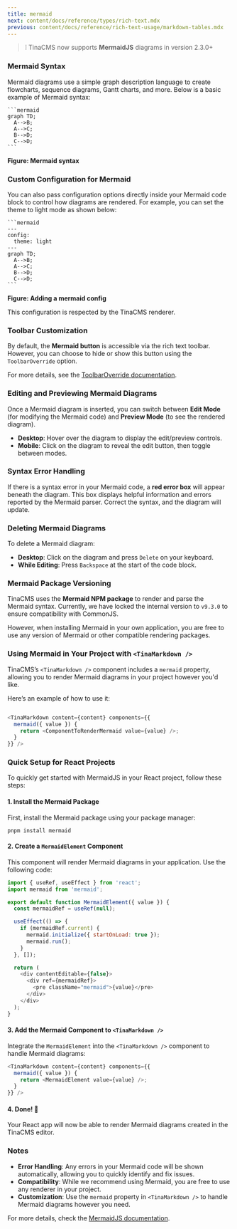 ```yaml
---
title: mermaid
next: content/docs/reference/types/rich-text.mdx
previous: content/docs/reference/rich-text-usage/markdown-tables.mdx
---
```


> ❕ TinaCMS now supports **MermaidJS** diagrams in version 2.3.0+


### Mermaid Syntax

Mermaid diagrams use a simple graph description language to create flowcharts, sequence diagrams, Gantt charts, and more. Below is a basic example of Mermaid syntax:

````
```mermaid
graph TD;
  A-->B;
  A-->C;
  B-->D;
  C-->D;
```
````

**Figure: Mermaid syntax**

### Custom Configuration for Mermaid

You can also pass configuration options directly inside your Mermaid code block to control how diagrams are rendered. For example, you can set the theme to light mode as shown below:

````
```mermaid
--- 
config: 
  theme: light 
---
graph TD;
  A-->B;
  A-->C;
  B-->D;
  C-->D;
```
````

**Figure: Adding a mermaid config**

This configuration is respected by the TinaCMS renderer.

### Toolbar Customization

By default, the **Mermaid button** is accessible via the rich text toolbar. However, you can choose to hide or show this button using the `ToolbarOverride` option.

For more details, see the [ToolbarOverride documentation](/docs/reference/types/rich-text/#toolbar-override).

### Editing and Previewing Mermaid Diagrams

Once a Mermaid diagram is inserted, you can switch between **Edit Mode** (for modifying the Mermaid code) and **Preview Mode** (to see the rendered diagram).

* **Desktop**: Hover over the diagram to display the edit/preview controls.
* **Mobile**: Click on the diagram to reveal the edit button, then toggle between modes.

### Syntax Error Handling

If there is a syntax error in your Mermaid code, a **red error box** will appear beneath the diagram. This box displays helpful information and errors reported by the Mermaid parser. Correct the syntax, and the diagram will update.


### Deleting Mermaid Diagrams

To delete a Mermaid diagram:

* **Desktop**: Click on the diagram and press `Delete` on your keyboard.
* **While Editing**: Press `Backspace` at the start of the code block.

### Mermaid Package Versioning

TinaCMS uses the **Mermaid NPM package** to render and parse the Mermaid syntax. Currently, we have locked the internal version to `v9.3.0` to ensure compatibility with CommonJS.

However, when installing Mermaid in your own application, you are free to use any version of Mermaid or other compatible rendering packages.

### Using Mermaid in Your Project with `<TinaMarkdown />`

TinaCMS’s `<TinaMarkdown />` component includes a `mermaid` property, allowing you to render Mermaid diagrams in your project however you'd like.

Here’s an example of how to use it:

```javascript

<TinaMarkdown content={content} components={{
  mermaid({ value }) {
    return <ComponentToRenderMermaid value={value} />;
  }
}} />

```

### Quick Setup for React Projects

To quickly get started with MermaidJS in your React project, follow these steps:

#### 1. Install the Mermaid Package

First, install the Mermaid package using your package manager:

```shell
pnpm install mermaid
```

#### 2. Create a `MermaidElement` Component

This component will render Mermaid diagrams in your application. Use the following code:

```javascript
import { useRef, useEffect } from 'react';
import mermaid from 'mermaid';

export default function MermaidElement({ value }) {
  const mermaidRef = useRef(null);

  useEffect(() => {
    if (mermaidRef.current) {
      mermaid.initialize({ startOnLoad: true });
      mermaid.run();
    }
  }, []);

  return (
    <div contentEditable={false}>
      <div ref={mermaidRef}>
        <pre className="mermaid">{value}</pre>
      </div>
    </div>
  );
}

```

#### 3. Add the Mermaid Component to `<TinaMarkdown />`

Integrate the `MermaidElement` into the `<TinaMarkdown />` component to handle Mermaid diagrams:

```javascript
<TinaMarkdown content={content} components={{
  mermaid({ value }) {
    return <MermaidElement value={value} />;
  }
}} />

```

#### 4. Done! 🎉

Your React app will now be able to render Mermaid diagrams created in the TinaCMS editor.

### Notes

* **Error Handling**: Any errors in your Mermaid code will be shown automatically, allowing you to quickly identify and fix issues.
* **Compatibility**: While we recommend using Mermaid, you are free to use any renderer in your project.
* **Customization**: Use the `mermaid` property in `<TinaMarkdown />` to handle Mermaid diagrams however you need.

For more details, check the [MermaidJS documentation](https://mermaid.js.org/config/usage.html).
